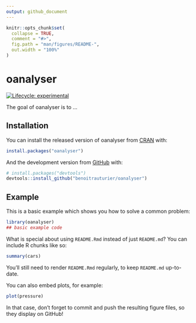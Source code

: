 ```yaml
---
output: github_document
---
```


<!-- README.md is generated from README.Rmd. Please edit that file -->

```r
knitr::opts_chunk$set(
  collapse = TRUE,
  comment = "#>",
  fig.path = "man/figures/README-",
  out.width = "100%"
)
```
# oanalyser

<!-- badges: start -->
[![Lifecycle: experimental](https://img.shields.io/badge/lifecycle-experimental-orange.svg)](https://www.tidyverse.org/lifecycle/#experimental)
<!-- badges: end -->

The goal of oanalyser is to ...

## Installation

You can install the released version of oanalyser from [CRAN](https://CRAN.R-project.org) with:

``` r
install.packages("oanalyser")
```

And the development version from [GitHub](https://github.com/) with:

``` r
# install.packages("devtools")
devtools::install_github("benoitrauturier/oanalyser")
```
## Example

This is a basic example which shows you how to solve a common problem:

```r
library(oanalyser)
## basic example code
```

What is special about using `README.Rmd` instead of just `README.md`? You can include R chunks like so:

```r
summary(cars)
```

You'll still need to render `README.Rmd` regularly, to keep `README.md` up-to-date.

You can also embed plots, for example:

```r
plot(pressure)
```

In that case, don't forget to commit and push the resulting figure files, so they display on GitHub!
